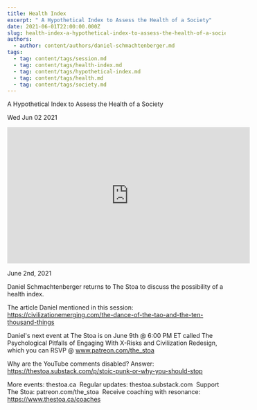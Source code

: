 ```yaml
---
title: Health Index
excerpt: " A Hypothetical Index to Assess the Health of a Society"
date: 2021-06-01T22:00:00.000Z
slug: health-index-a-hypothetical-index-to-assess-the-health-of-a-society
authors:
  - author: content/authors/daniel-schmachtenberger.md
tags:
  - tag: content/tags/session.md
  - tag: content/tags/health-index.md
  - tag: content/tags/hypothetical-index.md
  - tag: content/tags/health.md
  - tag: content/tags/society.md
---
```




 A Hypothetical Index to Assess the Health of a Society

Wed Jun 02 2021

<iframe width="560" height="315" src="https://www.youtube.com/embed/Kr2nhiNCOXo" title="Health Index: A Hypothetical Index to Assess the Health of a Society w/ Daniel Schmachtenberger" frameborder="0" allow="accelerometer; autoplay; clipboard-write; encrypted-media; gyroscope; picture-in-picture" allowfullscreen ></iframe>

June 2nd, 2021

Daniel Schmachtenberger returns to The Stoa to discuss the possibility of a health index. 

The article Daniel mentioned in this session: https://civilizationemerging.com/the-dance-of-the-tao-and-the-ten-thousand-things

Daniel's next event at The Stoa is on June 9th @ 6:00 PM ET called The Psychological Pitfalls of Engaging With X-Risks and Civilization Redesign, which you can RSVP @ www.patreon.com/the_stoa

Why are the YouTube comments disabled? Answer: https://thestoa.substack.com/p/stoic-punk-or-why-you-should-stop

More events: thestoa.ca 
Regular updates: thestoa.substack.com 
Support The Stoa: patreon.com/the_stoa 
Receive coaching with resonance: https://www.thestoa.ca/coaches


